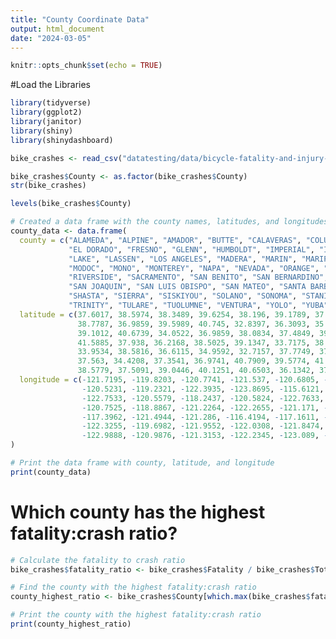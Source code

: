 ```yaml
---
title: "County Coordinate Data"
output: html_document
date: "2024-03-05"
---
```


```r
knitr::opts_chunk$set(echo = TRUE)
```

#Load the Libraries
```r
library(tidyverse)
library(ggplot2)
library(janitor)
library(shiny)
library(shinydashboard)
```

```r
bike_crashes <- read_csv("datatesting/data/bicycle-fatality-and-injury-data-by-county.csv") #bike injury data, part of vehicle crash data set
```

```r
bike_crashes$County <- as.factor(bike_crashes$County)
str(bike_crashes)
```
```r
levels(bike_crashes$County)
```
```r
# Created a data frame with the county names, latitudes, and longitudes using the help of ChatGPT
county_data <- data.frame(
  county = c("ALAMEDA", "ALPINE", "AMADOR", "BUTTE", "CALAVERAS", "COLUSA", "CONTRA COSTA", "DEL NORTE",
             "EL DORADO", "FRESNO", "GLENN", "HUMBOLDT", "IMPERIAL", "INYO", "KERN", "KINGS",
             "LAKE", "LASSEN", "LOS ANGELES", "MADERA", "MARIN", "MARIPOSA", "MENDOCINO", "MERCED",
             "MODOC", "MONO", "MONTEREY", "NAPA", "NEVADA", "ORANGE", "PLACER", "PLUMAS",
             "RIVERSIDE", "SACRAMENTO", "SAN BENITO", "SAN BERNARDINO", "SAN DIEGO", "SAN FRANCISCO",
             "SAN JOAQUIN", "SAN LUIS OBISPO", "SAN MATEO", "SANTA BARBARA", "SANTA CLARA", "SANTA CRUZ",
             "SHASTA", "SIERRA", "SISKIYOU", "SOLANO", "SONOMA", "STANISLAUS", "SUTTER", "TEHAMA",
             "TRINITY", "TULARE", "TUOLUMNE", "VENTURA", "YOLO", "YUBA"),
  latitude = c(37.6017, 38.5974, 38.3489, 39.6254, 38.196, 39.1789, 37.9191, 41.7435,
               38.7787, 36.9859, 39.5989, 40.745, 32.8397, 36.3093, 35.3433, 36.0741,
               39.1012, 40.6739, 34.0522, 36.9859, 38.0834, 37.4849, 39.5501, 37.2083,
               41.5885, 37.938, 36.2168, 38.5025, 39.1347, 33.7175, 38.9045, 40.0036,
               33.9534, 38.5816, 36.6115, 34.9592, 32.7157, 37.7749, 37.9577, 35.3102,
               37.563, 34.4208, 37.3541, 36.9741, 40.7909, 39.5774, 41.6639, 38.3105,
               38.5779, 37.5091, 39.0446, 40.1251, 40.6503, 36.1342, 37.8675, 34.3705, 38.7646, 39.2547),
  longitude = c(-121.7195, -119.8203, -120.7741, -121.537, -120.6805, -122.2342, -121.9283, -123.8974,
                -120.5231, -119.2321, -122.3935, -123.8695, -115.6121, -117.546, -118.7278, -119.8155,
                -122.7533, -120.5579, -118.2437, -120.5824, -122.7633, -119.9663, -123.4384, -120.6977,
                -120.7525, -118.8867, -121.2264, -122.2655, -121.171, -117.8311, -121.1448, -120.8393,
                -117.3962, -121.4944, -121.286, -116.4194, -117.1611, -122.4194, -121.2908, -120.4358,
                -122.3255, -119.6982, -121.9552, -122.0308, -121.8474, -120.5211, -122.545, -121.9018,
                -122.9888, -120.9876, -121.3153, -122.2345, -123.089, -118.8597, -120.2602, -119.1391, -121.9018, -121.3999)
)

# Print the data frame with county, latitude, and longitude
print(county_data)
```

# Which county has the highest fatality:crash ratio?
```r
# Calculate the fatality to crash ratio
bike_crashes$fatality_ratio <- bike_crashes$Fatality / bike_crashes$Total

# Find the county with the highest fatality:crash ratio
county_highest_ratio <- bike_crashes$County[which.max(bike_crashes$fatality_ratio)]

# Print the county with the highest fatality:crash ratio
print(county_highest_ratio)
```
















